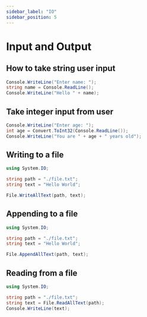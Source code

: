 ```yaml
---
sidebar_label: "IO"
sidebar_position: 5
---
```


# Input and Output

## How to take string user input

```csharp title="Program.cs"
Console.WriteLine("Enter name: ");
string name = Console.ReadLine();
Console.WriteLine("Hello " + name);
```

## Take integer input from user

```csharp title="Program.cs"
Console.WriteLine("Enter age: ");
int age = Convert.ToInt32(Console.ReadLine());
Console.WriteLine("You are " + age + " years old");
```

## Writing to a file

```csharp title="Program.cs"
using System.IO;

string path = "./file.txt";
string text = "Hello World";

File.WriteAllText(path, text);
```

## Appending to a file

```csharp title="Program.cs"
using System.IO;

string path = "./file.txt";
string text = "Hello World";

File.AppendAllText(path, text);
```

## Reading from a file

```csharp title="Program.cs"
using System.IO;

string path = "./file.txt";
string text = File.ReadAllText(path);
Console.WriteLine(text);
```
